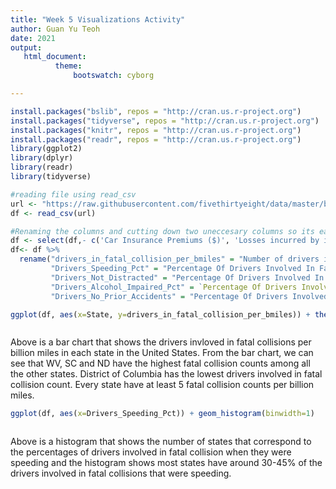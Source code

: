 ---
title: "Week 5 Visualizations Activity"
author: Guan Yu Teoh
date: 2021
output: 
   html_document:
          theme:
              bootswatch: cyborg 

---
```{r setup, include=FALSE}
install.packages("bslib", repos = "http://cran.us.r-project.org")
install.packages("tidyverse", repos = "http://cran.us.r-project.org")
install.packages("knitr", repos = "http://cran.us.r-project.org")
install.packages("readr", repos = "http://cran.us.r-project.org")
library(ggplot2)
library(dplyr)
library(readr)
library(tidyverse)
```

```{r, include = FALSE}
#reading file using read_csv
url <- "https://raw.githubusercontent.com/fivethirtyeight/data/master/bad-drivers/bad-drivers.csv"
df <- read_csv(url)
```

```{r, include = FALSE}
#Renaming the columns and cutting down two uneccesary columns so its easier to read/understand and saves space.
df <- select(df,- c('Car Insurance Premiums ($)', 'Losses incurred by insurance companies for collisions per insured driver ($)'))
df<- df %>% 
  rename("drivers_in_fatal_collision_per_bmiles" = "Number of drivers involved in fatal collisions per billion miles",
         "Drivers_Speeding_Pct" = "Percentage Of Drivers Involved In Fatal Collisions Who Were Speeding",
         "Drivers_Not_Distracted" = "Percentage Of Drivers Involved In Fatal Collisions Who Were Not Distracted",
         "Drivers_Alcohol_Impaired_Pct" = `Percentage Of Drivers Involved In Fatal Collisions Who Were Alcohol-Impaired`,
         "Drivers_No_Prior_Accidents" = "Percentage Of Drivers Involved In Fatal Collisions Who Had Not Been Involved In Any Previous Accidents")
```

```{r, echo = FALSE}
ggplot(df, aes(x=State, y=drivers_in_fatal_collision_per_bmiles)) + theme(axis.text.x=element_text(angle=90)) + geom_bar(stat="identity",width = 0.2)
```

```{r, echo = TRUE}
```
Above is a bar chart that shows the drivers invloved in fatal collisions per billion miles in each state in the United States. From the bar chart, we can see that WV, SC and ND have the highest fatal collision counts among all the other states. District of Columbia has the lowest drivers involved in fatal collision count. Every state have at least 5 fatal collision counts per billion miles. 

```{r, echo = FALSE}
ggplot(df, aes(x=Drivers_Speeding_Pct)) + geom_histogram(binwidth=1)
```

```{r, echo = TRUE}
```
Above is a histogram that shows the number of states that correspond to the percentages of drivers involved in fatal collision when they were speeding and the histogram shows most states have around 30-45% of the drivers involved in fatal collisions that were speeding. 
